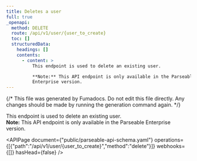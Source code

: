 ```yaml
---
title: Deletes a user
full: true
_openapi:
  method: DELETE
  route: /api/v1/user/{user_to_create}
  toc: []
  structuredData:
    headings: []
    contents:
      - content: >
          This endpoint is used to delete an existing user.  

          **Note:** This API endpoint is only available in the Parseable
          Enterprise version.
---
```


{/* This file was generated by Fumadocs. Do not edit this file directly. Any changes should be made by running the generation command again. */}

This endpoint is used to delete an existing user.  
**Note:** This API endpoint is only available in the Parseable Enterprise version.


<APIPage document={"public/parseable-api-schema.yaml"} operations={[{"path":"/api/v1/user/{user_to_create}","method":"delete"}]} webhooks={[]} hasHead={false} />